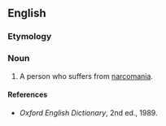 ==English==

===Etymology===
{{prefix|narco|maniac|lang=en}}

===Noun===
{{en-noun}}

# A person who suffers from [[narcomania]].

====References====
* ''Oxford English Dictionary'', 2nd ed., 1989.